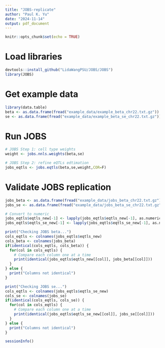 ```yaml
---
title: "JOBS-replicate"
author: "Paul K. Yu"
date: "2024-11-14"
output: pdf_document
---
```


```r
knitr::opts_chunk$set(echo = TRUE)
```

# Load libraries
```r
devtools::install_github("LidaWangPSU/JOBS/JOBS")
library(JOBS)
```

# Get example data
```r
library(data.table)
beta <- as.data.frame(fread("example_data/example_beta_chr22.txt.gz"))
se <- as.data.frame(fread("example_data/example_beta_se_chr22.txt.gz"))
```

# Run JOBS
```r
# JOBS Step 1: cell type weights
weight <- jobs.nnls.weights(beta,se)

# JOBS Step 2: refine eQTLs edtimation
jobs_eqtls <- jobs.eqtls(beta,se,weight,COR=F)

```

# Validate JOBS replication
```r
jobs_beta <- as.data.frame(fread("example_data/jobs_beta_chr22.txt.gz"))
jobs_se <- as.data.frame(fread("example_data/jobs_beta_se_chr22.txt.gz"))

# Convert to numeric
jobs_eqtls$eqtls_new[-1] <- lapply(jobs_eqtls$eqtls_new[-1], as.numeric)
jobs_eqtls$eqtls_se_new[-1] <- lapply(jobs_eqtls$eqtls_se_new[-1], as.numeric)

print("Checking JOBS beta...")
cols_eqtls <- colnames(jobs_eqtls$eqtls_new)
cols_beta <- colnames(jobs_beta)
if(identical(cols_eqtls, cols_beta)) {
  for(col in cols_eqtls) {
    # Compare each column one at a time
    print(identical(jobs_eqtls$eqtls_new[[col]], jobs_beta[[col]]))
  }
} else {
  print("Columns not identical")
}

print("Checking JOBS se...")
cols_eqtls <- colnames(jobs_eqtls$eqtls_se_new)
cols_se <- colnames(jobs_se)
if(identical(cols_eqtls, cols_se)) {
  for(col in cols_eqtls) {
    # Compare each column one at a time
    print(identical(jobs_eqtls$eqtls_se_new[[col]], jobs_se[[col]]))
  }
} else {
  print("Columns not identical")
}

```

```r
sessionInfo()
```
